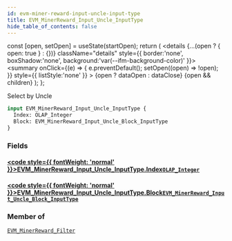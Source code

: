 ```yaml
---
id: evm-miner-reward-input-uncle-input-type
title: EVM_MinerReward_Input_Uncle_InputType
hide_table_of_contents: false
---
```







  const [open, setOpen] = useState(startOpen);
  return (
    <details {...(open ? { open: true } : {})} className="details" style={{ border:'none', boxShadow:'none', background:'var(--ifm-background-color)' }}>
      <summary
        onClick={(e) => {
          e.preventDefault();
          setOpen((open) => !open);
        }}
        style={{ listStyle:'none' }}
      >
      {open ? dataOpen : dataClose}
      </summary>
      {open && children}
    </details>
  );
};








Select by Uncle


```graphql
input EVM_MinerReward_Input_Uncle_InputType {
  Index: OLAP_Integer
  Block: EVM_MinerReward_Input_Uncle_Block_InputType
}
```




### Fields

#### [<code style={{ fontWeight: 'normal' }}>EVM_MinerReward_Input_Uncle_InputType.<b>Index</b></code>](#)<Bullet />[`OLAP_Integer`](/docs/graphql-reference/inputs/olap-integer) <Badge class="badge badge--secondary" text="input"/> 
> 
> 
> 
> 

#### [<code style={{ fontWeight: 'normal' }}>EVM_MinerReward_Input_Uncle_InputType.<b>Block</b></code>](#)<Bullet />[`EVM_MinerReward_Input_Uncle_Block_InputType`](/docs/graphql-reference/inputs/evm-miner-reward-input-uncle-block-input-type) <Badge class="badge badge--secondary" text="input"/> 
> 
> 
> 
> 



### Member of

[`EVM_MinerReward_Filter`](/docs/graphql-reference/inputs/evm-miner-reward-filter)  <Badge class="badge badge--secondary" text="input"/>


